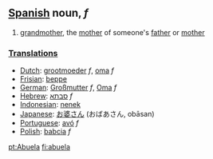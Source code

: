 ==[[Spanish]] noun, ''f''==

# [[grandmother]], the [[mother]] of someone's [[father]] or [[mother]]

===[[Translation]]s===
*[[Dutch]]: [[grootmoeder]] ''f'', [[oma]] ''f''
*[[Frisian]]: [[beppe]]
*[[German]]: [[Großmutter]] ''f'', [[Oma]] ''f''
*[[Hebrew]]: [[סבתא]] ''f''
*[[Indonesian]]: [[nenek]]
*[[Japanese]]: [[お婆さん]] (おばあさん, obāsan)
*[[Portuguese]]: [[avó]] ''f''
*[[Polish]]: [[babcia]] ''f''

[[pt:Abuela]]
[[fi:abuela]]